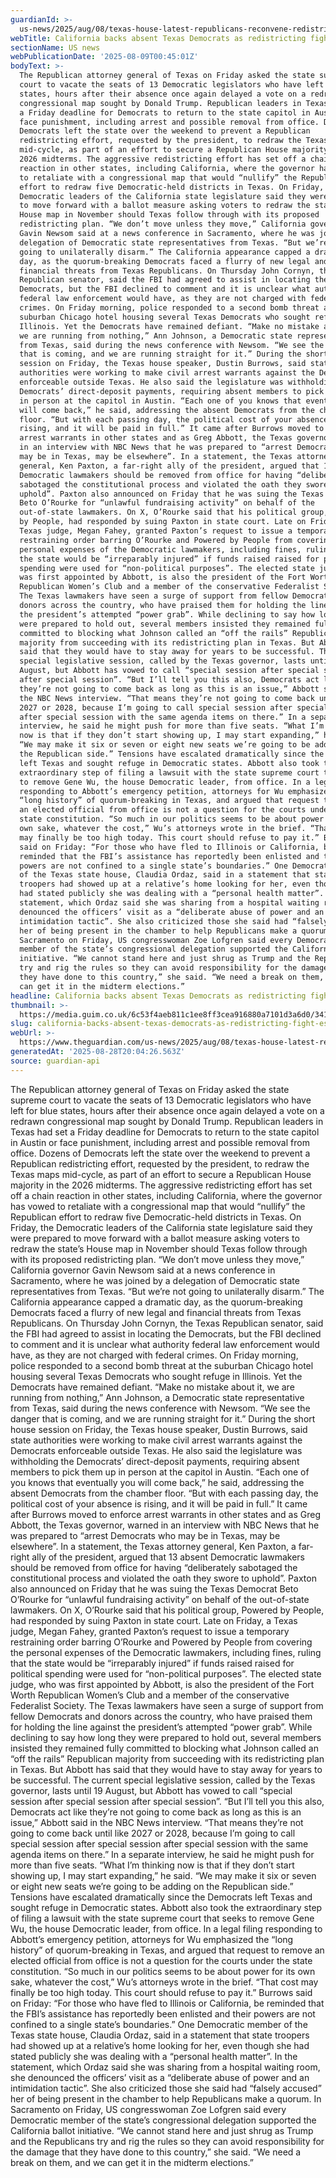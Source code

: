 ```yaml
---
guardianId: >-
  us-news/2025/aug/08/texas-house-latest-republicans-reconvene-redistricting-maps
webTitle: California backs absent Texas Democrats as redistricting fight escalates
sectionName: US news
webPublicationDate: '2025-08-09T00:45:01Z'
bodyText: >-
  The Republican attorney general of Texas on Friday asked the state supreme
  court to vacate the seats of 13 Democratic legislators who have left for blue
  states, hours after their absence once again delayed a vote on a redrawn
  congressional map sought by Donald Trump. Republican leaders in Texas had set
  a Friday deadline for Democrats to return to the state capitol in Austin or
  face punishment, including arrest and possible removal from office. Dozens of
  Democrats left the state over the weekend to prevent a Republican
  redistricting effort, requested by the president, to redraw the Texas maps
  mid-cycle, as part of an effort to secure a Republican House majority in the
  2026 midterms. The aggressive redistricting effort has set off a chain
  reaction in other states, including California, where the governor has vowed
  to retaliate with a congressional map that would “nullify” the Republican
  effort to redraw five Democratic-held districts in Texas. On Friday, the
  Democratic leaders of the California state legislature said they were prepared
  to move forward with a ballot measure asking voters to redraw the state’s
  House map in November should Texas follow through with its proposed
  redistricting plan. “We don’t move unless they move,” California governor
  Gavin Newsom said at a news conference in Sacramento, where he was joined by a
  delegation of Democratic state representatives from Texas. “But we’re not
  going to unilaterally disarm.” The California appearance capped a dramatic
  day, as the quorum-breaking Democrats faced a flurry of new legal and
  financial threats from Texas Republicans. On Thursday John Cornyn, the Texas
  Republican senator, said the FBI had agreed to assist in locating the
  Democrats, but the FBI declined to comment and it is unclear what authority
  federal law enforcement would have, as they are not charged with federal
  crimes. On Friday morning, police responded to a second bomb threat at the
  suburban Chicago hotel housing several Texas Democrats who sought refuge in
  Illinois. Yet the Democrats have remained defiant. “Make no mistake about it,
  we are running from nothing,” Ann Johnson, a Democratic state representative
  from Texas, said during the news conference with Newsom. “We see the danger
  that is coming, and we are running straight for it.” During the short house
  session on Friday, the Texas house speaker, Dustin Burrows, said state
  authorities were working to make civil arrest warrants against the Democrats
  enforceable outside Texas. He also said the legislature was withholding the
  Democrats’ direct-deposit payments, requiring absent members to pick them up
  in person at the capitol in Austin. “Each one of you knows that eventually you
  will come back,” he said, addressing the absent Democrats from the chamber
  floor. “But with each passing day, the political cost of your absence is
  rising, and it will be paid in full.” It came after Burrows moved to enforce
  arrest warrants in other states and as Greg Abbott, the Texas governor, warned
  in an interview with NBC News that he was prepared to “arrest Democrats who
  may be in Texas, may be elsewhere”. In a statement, the Texas attorney
  general, Ken Paxton, a far-right ally of the president, argued that 13 absent
  Democratic lawmakers should be removed from office for having “deliberately
  sabotaged the constitutional process and violated the oath they swore to
  uphold”. Paxton also announced on Friday that he was suing the Texas Democrat
  Beto O’Rourke for “unlawful fundraising activity” on behalf of the
  out-of-state lawmakers. On X, O’Rourke said that his political group, Powered
  by People, had responded by suing Paxton in state court. Late on Friday, a
  Texas judge, Megan Fahey, granted Paxton’s request to issue a temporary
  restraining order barring O’Rourke and Powered by People from covering the
  personal expenses of the Democratic lawmakers, including fines, ruling that
  the state would be “irreparably injured” if funds raised raised for political
  spending were used for “non-political purposes”. The elected state judge, who
  was first appointed by Abbott, is also the president of the Fort Worth
  Republican Women’s Club and a member of the conservative Federalist Society.
  The Texas lawmakers have seen a surge of support from fellow Democrats and
  donors across the country, who have praised them for holding the line against
  the president’s attempted “power grab”. While declining to say how long they
  were prepared to hold out, several members insisted they remained fully
  committed to blocking what Johnson called an “off the rails” Republican
  majority from succeeding with its redistricting plan in Texas. But Abbott has
  said that they would have to stay away for years to be successful. The current
  special legislative session, called by the Texas governor, lasts until 19
  August, but Abbott has vowed to call “special session after special session
  after special session”. “But I’ll tell you this also, Democrats act like
  they’re not going to come back as long as this is an issue,” Abbott said in
  the NBC News interview. “That means they’re not going to come back until like
  2027 or 2028, because I’m going to call special session after special session
  after special session with the same agenda items on there.” In a separate
  interview, he said he might push for more than five seats. “What I’m thinking
  now is that if they don’t start showing up, I may start expanding,” he said.
  “We may make it six or seven or eight new seats we’re going to be adding on
  the Republican side.” Tensions have escalated dramatically since the Democrats
  left Texas and sought refuge in Democratic states. Abbott also took the
  extraordinary step of filing a lawsuit with the state supreme court that seeks
  to remove Gene Wu, the house Democratic leader, from office. In a legal filing
  responding to Abbott’s emergency petition, attorneys for Wu emphasized the
  “long history” of quorum-breaking in Texas, and argued that request to remove
  an elected official from office is not a question for the courts under the
  state constitution. “So much in our politics seems to be about power for its
  own sake, whatever the cost,” Wu’s attorneys wrote in the brief. “That cost
  may finally be too high today. This court should refuse to pay it.” Burrows
  said on Friday: “For those who have fled to Illinois or California, be
  reminded that the FBI’s assistance has reportedly been enlisted and their
  powers are not confined to a single state’s boundaries.” One Democratic member
  of the Texas state house, Claudia Ordaz, said in a statement that state
  troopers had showed up at a relative’s home looking for her, even though she
  had stated publicly she was dealing with a “personal health matter”. In the
  statement, which Ordaz said she was sharing from a hospital waiting room, she
  denounced the officers’ visit as a “deliberate abuse of power and an
  intimidation tactic”. She also criticized those she said had “falsely accused”
  her of being present in the chamber to help Republicans make a quorum. In
  Sacramento on Friday, US congresswoman Zoe Lofgren said every Democratic
  member of the state’s congressional delegation supported the California ballot
  initiative. “We cannot stand here and just shrug as Trump and the Republicans
  try and rig the rules so they can avoid responsibility for the damage that
  they have done to this country,” she said. “We need a break on them, and we
  can get it in the midterm elections.”
headline: California backs absent Texas Democrats as redistricting fight escalates
thumbnail: >-
  https://media.guim.co.uk/6c53f4aeb811c1ee8ff3cea916880a7101d3a6d0/341_0_3394_2717/500.jpg
slug: california-backs-absent-texas-democrats-as-redistricting-fight-escalates
webUrl: >-
  https://www.theguardian.com/us-news/2025/aug/08/texas-house-latest-republicans-reconvene-redistricting-maps
generatedAt: '2025-08-28T20:04:26.563Z'
source: guardian-api
---
```

The Republican attorney general of Texas on Friday asked the state supreme court to vacate the seats of 13 Democratic legislators who have left for blue states, hours after their absence once again delayed a vote on a redrawn congressional map sought by Donald Trump. Republican leaders in Texas had set a Friday deadline for Democrats to return to the state capitol in Austin or face punishment, including arrest and possible removal from office. Dozens of Democrats left the state over the weekend to prevent a Republican redistricting effort, requested by the president, to redraw the Texas maps mid-cycle, as part of an effort to secure a Republican House majority in the 2026 midterms. The aggressive redistricting effort has set off a chain reaction in other states, including California, where the governor has vowed to retaliate with a congressional map that would “nullify” the Republican effort to redraw five Democratic-held districts in Texas. On Friday, the Democratic leaders of the California state legislature said they were prepared to move forward with a ballot measure asking voters to redraw the state’s House map in November should Texas follow through with its proposed redistricting plan. “We don’t move unless they move,” California governor Gavin Newsom said at a news conference in Sacramento, where he was joined by a delegation of Democratic state representatives from Texas. “But we’re not going to unilaterally disarm.” The California appearance capped a dramatic day, as the quorum-breaking Democrats faced a flurry of new legal and financial threats from Texas Republicans. On Thursday John Cornyn, the Texas Republican senator, said the FBI had agreed to assist in locating the Democrats, but the FBI declined to comment and it is unclear what authority federal law enforcement would have, as they are not charged with federal crimes. On Friday morning, police responded to a second bomb threat at the suburban Chicago hotel housing several Texas Democrats who sought refuge in Illinois. Yet the Democrats have remained defiant. “Make no mistake about it, we are running from nothing,” Ann Johnson, a Democratic state representative from Texas, said during the news conference with Newsom. “We see the danger that is coming, and we are running straight for it.” During the short house session on Friday, the Texas house speaker, Dustin Burrows, said state authorities were working to make civil arrest warrants against the Democrats enforceable outside Texas. He also said the legislature was withholding the Democrats’ direct-deposit payments, requiring absent members to pick them up in person at the capitol in Austin. “Each one of you knows that eventually you will come back,” he said, addressing the absent Democrats from the chamber floor. “But with each passing day, the political cost of your absence is rising, and it will be paid in full.” It came after Burrows moved to enforce arrest warrants in other states and as Greg Abbott, the Texas governor, warned in an interview with NBC News that he was prepared to “arrest Democrats who may be in Texas, may be elsewhere”. In a statement, the Texas attorney general, Ken Paxton, a far-right ally of the president, argued that 13 absent Democratic lawmakers should be removed from office for having “deliberately sabotaged the constitutional process and violated the oath they swore to uphold”. Paxton also announced on Friday that he was suing the Texas Democrat Beto O’Rourke for “unlawful fundraising activity” on behalf of the out-of-state lawmakers. On X, O’Rourke said that his political group, Powered by People, had responded by suing Paxton in state court. Late on Friday, a Texas judge, Megan Fahey, granted Paxton’s request to issue a temporary restraining order barring O’Rourke and Powered by People from covering the personal expenses of the Democratic lawmakers, including fines, ruling that the state would be “irreparably injured” if funds raised raised for political spending were used for “non-political purposes”. The elected state judge, who was first appointed by Abbott, is also the president of the Fort Worth Republican Women’s Club and a member of the conservative Federalist Society. The Texas lawmakers have seen a surge of support from fellow Democrats and donors across the country, who have praised them for holding the line against the president’s attempted “power grab”. While declining to say how long they were prepared to hold out, several members insisted they remained fully committed to blocking what Johnson called an “off the rails” Republican majority from succeeding with its redistricting plan in Texas. But Abbott has said that they would have to stay away for years to be successful. The current special legislative session, called by the Texas governor, lasts until 19 August, but Abbott has vowed to call “special session after special session after special session”. “But I’ll tell you this also, Democrats act like they’re not going to come back as long as this is an issue,” Abbott said in the NBC News interview. “That means they’re not going to come back until like 2027 or 2028, because I’m going to call special session after special session after special session with the same agenda items on there.” In a separate interview, he said he might push for more than five seats. “What I’m thinking now is that if they don’t start showing up, I may start expanding,” he said. “We may make it six or seven or eight new seats we’re going to be adding on the Republican side.” Tensions have escalated dramatically since the Democrats left Texas and sought refuge in Democratic states. Abbott also took the extraordinary step of filing a lawsuit with the state supreme court that seeks to remove Gene Wu, the house Democratic leader, from office. In a legal filing responding to Abbott’s emergency petition, attorneys for Wu emphasized the “long history” of quorum-breaking in Texas, and argued that request to remove an elected official from office is not a question for the courts under the state constitution. “So much in our politics seems to be about power for its own sake, whatever the cost,” Wu’s attorneys wrote in the brief. “That cost may finally be too high today. This court should refuse to pay it.” Burrows said on Friday: “For those who have fled to Illinois or California, be reminded that the FBI’s assistance has reportedly been enlisted and their powers are not confined to a single state’s boundaries.” One Democratic member of the Texas state house, Claudia Ordaz, said in a statement that state troopers had showed up at a relative’s home looking for her, even though she had stated publicly she was dealing with a “personal health matter”. In the statement, which Ordaz said she was sharing from a hospital waiting room, she denounced the officers’ visit as a “deliberate abuse of power and an intimidation tactic”. She also criticized those she said had “falsely accused” her of being present in the chamber to help Republicans make a quorum. In Sacramento on Friday, US congresswoman Zoe Lofgren said every Democratic member of the state’s congressional delegation supported the California ballot initiative. “We cannot stand here and just shrug as Trump and the Republicans try and rig the rules so they can avoid responsibility for the damage that they have done to this country,” she said. “We need a break on them, and we can get it in the midterm elections.”
